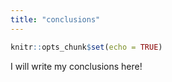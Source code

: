 ```yaml
---
title: "conclusions"
---
```


```r
knitr::opts_chunk$set(echo = TRUE)
```

I will write my conclusions here!
